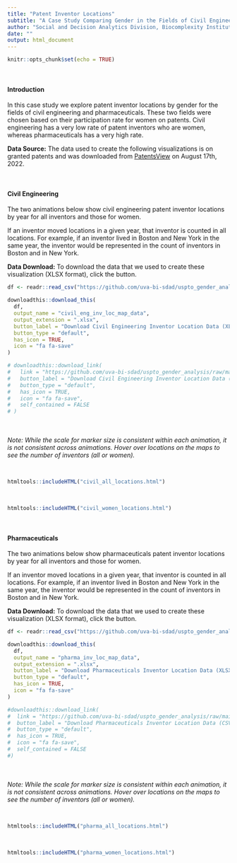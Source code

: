 ```yaml
---
title: "Patent Inventor Locations"
subtitle: "A Case Study Comparing Gender in the Fields of Civil Engineering and Pharmaceuticals"
author: "Social and Decision Analytics Division, Biocomplexity Institute, University of Virginia"
date: ""
output: html_document
---
```


```r
knitr::opts_chunk$set(echo = TRUE)
```

<br>

#### **Introduction**

In this case study we explore patent inventor locations by gender for the fields of civil engineering and pharmaceuticals.  These two fields were chosen based on their participation rate for women on patents.  Civil engineering has a very low rate of patent inventors who are women, whereas pharmaceuticals has a very high rate.

**Data Source:** The data used to create the following visualizations is on granted patents and was downloaded from [PatentsView](https://patentsview.org/download/data-download-tables) on August 17th, 2022.  

<br/>  

#### **Civil Engineering** 

The two animations below show civil engineering patent inventor locations by year for all inventors and those for women. 

If an inventor moved locations in a given year, that inventor is counted in all locations.  For example, if an inventor lived in Boston and New York in the same year, the inventor would be represented in the count of inventors in Boston and in New York.  

**Data Download:** To download the data that we used to create these visualization (XLSX format), click the button.  

```r

df <- readr::read_csv("https://github.com/uva-bi-sdad/uspto_gender_analysis/raw/main/docs/data/civil_inv_loc_map_data.csv", col_types = "cnccnnnnnn")

downloadthis::download_this(
  df,
  output_name = "civil_eng_inv_loc_map_data",
  output_extension = ".xlsx",
  button_label = "Download Civil Engineering Inventor Location Data (XLSX)",
  button_type = "default",
  has_icon = TRUE,
  icon = "fa fa-save"
)

# downloadthis::download_link(
#   link = "https://github.com/uva-bi-sdad/uspto_gender_analysis/raw/main/docs/data/civil_inv_loc_map_data.csv",
#   button_label = "Download Civil Engineering Inventor Location Data (CSV)",
#   button_type = "default",
#   has_icon = TRUE,
#   icon = "fa fa-save",
#   self_contained = FALSE
# )
```

<br/>  
*Note: While the scale for marker size is consistent within each animation, it is not consistent across animations. Hover over locations on the maps to see the number of inventors (all or women).*


<br>
```r
htmltools::includeHTML("civil_all_locations.html")
```
<br>
```r
htmltools::includeHTML("civil_women_locations.html")
```


<br/> 

#### **Pharmaceuticals**

The two animations below show pharmaceuticals patent inventor locations by year for all inventors and those for women. 

If an inventor moved locations in a given year, that inventor is counted in all locations.  For example, if an inventor lived in Boston and New York in the same year, the inventor would be represented in the count of inventors in Boston and in New York.  

**Data Download:** To download the data that we used to create these visualization (XLSX format), click the button.  

```r

df <- readr::read_csv("https://github.com/uva-bi-sdad/uspto_gender_analysis/raw/main/docs/data/pharma_inv_loc_map_data.csv", col_types = "cnccnnnnnn")

downloadthis::download_this(
  df,
  output_name = "pharma_inv_loc_map_data",
  output_extension = ".xlsx",
  button_label = "Download Pharmaceuticals Inventor Location Data (XLSX)",
  button_type = "default",
  has_icon = TRUE,
  icon = "fa fa-save"
)

#downloadthis::download_link(
#  link = "https://github.com/uva-bi-sdad/uspto_gender_analysis/raw/main/docs/data/pharma_inv_loc_map_data.csv",
#  button_label = "Download Pharmaceuticals Inventor Location Data (CSV)",
#  button_type = "default",
#  has_icon = TRUE,
#  icon = "fa fa-save",
#  self_contained = FALSE
#)
```

<br/>  
*Note: While the scale for marker size is consistent within each animation, it is not consistent across animations. Hover over locations on the maps to see the number of inventors (all or women).*


<br>
```r
htmltools::includeHTML("pharma_all_locations.html")
```
<br>
```r
htmltools::includeHTML("pharma_women_locations.html")
```




